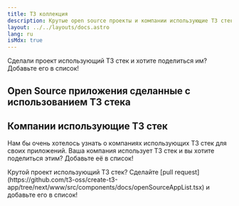 ```yaml
---
title: T3 коллекция
description: Крутые open source проекты и компании использующие T3 стек
layout: ../../layouts/docs.astro
lang: ru
isMdx: true
---
```



Сделали проект использующий T3 стек и хотите поделиться им? Добавьте его в список!

## Open Source приложения сделанные с использованием T3 стека

<OpenSourceAppList descriptionIntl="Описание" repoIntl="Ссылка" linkIntl="Ссылка"/>

## Компании использующие T3 стек

Нам бы очень хотелось узнать о компаниях использующих T3 стек для своих приложений. Ваша компания использует T3 стек и вы хотите поделиться этим? Добавьте её в список!

<CompanyList linkIntl="Ссылка"/>

<Callout type="tip">
Крутой проект использующий T3 стек? Сделайте [pull request](https://github.com/t3-oss/create-t3-app/tree/next/www/src/components/docs/openSourceAppList.tsx) и добавьте его в список!
</Callout>

